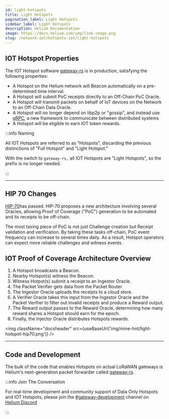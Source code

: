```yaml
---
id: light-hotspots
title: Light Hotspots
pagination_label: Light Hotspots
sidebar_label: Light Hotspots
description: Helium Documentation
image: https://docs.helium.com/img/link-image.png
slug: /network-iot/hotspots-iot/light-hotspots
---
```



## IOT Hotspot Properties

The IOT Hotspot software [gateway-rs](https://github.com/helium/gateway-rs) is in production,
satisfying the following properties:

- A Hotspot on the Helium network will Beacon automatically on a pre-determined time interval.
- A Hotspot will submit PoC receipts directly to an Off-Chain PoC Oracle.
- A Hotspot will transmit packets on behalf of IoT devices on the Network to an Off-Chain Data
  Oracle.
- A Hotspot will no longer depend on libp2p or "gossip", and instead use [gRPC](https://grpc.io/), a
  new framework to communicate between distributed systems
- A Hotspot will be eligible to earn IOT token rewards.

:::info Naming

All IOT Hotspots are referred to as "Hotspots", discarding the previous distinctions of "Full
Hotspot" and "Light Hotspot."

With the switch to `gateway-rs,` all IOT Hotspots are "Light Hotspots", so the prefix is no longer
needed.

:::

---

## HIP 70 Changes

[HIP-70](https://github.com/helium/HIP/issues/471)has passed. HIP-70 proposes a new architecture
involving several Oracles, allowing Proof of Coverage ("PoC") generation to be automated and its
receipts to be off-chain.

The most taxing piece of PoC is not just Challenge creation but Receipt validation and verification.
By taking these tasks off-chain, PoC event frequency can increase to several times daily. As a
result, Hotspot operators can expect more reliable challenges and witness events.

## IOT Proof of Coverage Architecture Overview

1. A Hotspot broadcasts a Beacon.
2. Nearby Hotspot(s) witness the Beacon.
3. Witness Hotpot(s) submit a receipt to an Ingestor Oracle.
4. The Packet Verifier gets data from the Packet Router.
5. The Ingestor Oracle uploads the receipts to a cloud store.
6. A Verifier Oracle takes this input from the Ingestor Oracle and the Packet Verifier to filter out
   invalid receipts and produce a Reward output.
7. The Reward output passes to the Reward Oracle, determining how many reward shares a Hotspot
   should earn for the epoch.
8. Finally, the Injector Oracle distributes Hotspots rewards.

<img className="docsheader" src={useBaseUrl('img/mine-hnt/light-hotspot-hip70.png')} />

---

## Code and Development

The bulk of the code that enables Hotspots on actual LoRaWAN gateways is Helium's next-generation
packet forwarder called [gateway-rs](https://github.com/helium/gateway-rs).

:::info Join The Conversation

For real-time development and community support of Data Only Hotspots and IOT Hotspots, please join
the [#gateway-development](discord://discord.com/channels/404106811252408320/784462269072277576)
channel on [Helium Discord](https://discord.gg/helium)

:::
